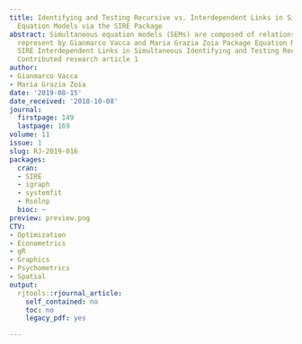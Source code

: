 ```yaml
---
title: Identifying and Testing Recursive vs. Interdependent Links in Simultaneous
  Equation Models via the SIRE Package
abstract: Simultaneous equation models (SEMs) are composed of relations which either
  represent by Gianmarco Vacca and Maria Grazia Zoia Package Equation Models via the
  SIRE Interdependent Links in Simultaneous Identifying and Testing Recursive vs.
  Contributed research article 1
author:
- Gianmarco Vacca
- Maria Grazia Zoia
date: '2019-08-15'
date_received: '2018-10-08'
journal:
  firstpage: 149
  lastpage: 169
volume: 11
issue: 1
slug: RJ-2019-016
packages:
  cran:
  - SIRE
  - igraph
  - systemfit
  - Rsolnp
  bioc: ~
preview: preview.png
CTV:
- Optimization
- Econometrics
- gR
- Graphics
- Psychometrics
- Spatial
output:
  rjtools::rjournal_article:
    self_contained: no
    toc: no
    legacy_pdf: yes

---
```

